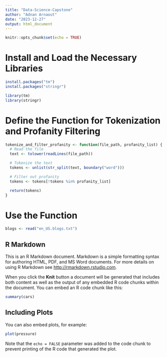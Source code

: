 ```yaml
---
title: "Data-Science-Capstone"
author: "Adnan Arnaout"
date: "2023-12-27"
output: html_document
---
```


```r
knitr::opts_chunk$set(echo = TRUE)
```

# Install and Load the Necessary Libraries
```r
install.packages("tm")
install.packages("stringr")

library(tm)
library(stringr)
```
# Define the Function for Tokenization and Profanity Filtering
```r
tokenize_and_filter_profanity <- function(file_path, profanity_list) {
  # Read the file
  text <- tolower(readLines(file_path))

  # Tokenize the text
  tokens <- unlist(str_split(text, boundary("word")))

  # Filter out profanity
  tokens <- tokens[!tokens %in% profanity_list]

  return(tokens)
}

```

# Use the Function
```r
blogs <- read("en_US.blogs.txt")

```



## R Markdown

This is an R Markdown document. Markdown is a simple formatting syntax for authoring HTML, PDF, and MS Word documents. For more details on using R Markdown see <http://rmarkdown.rstudio.com>.

When you click the **Knit** button a document will be generated that includes both content as well as the output of any embedded R code chunks within the document. You can embed an R code chunk like this:

```r
summary(cars)
```

## Including Plots

You can also embed plots, for example:

```r
plot(pressure)
```

Note that the `echo = FALSE` parameter was added to the code chunk to prevent printing of the R code that generated the plot.
